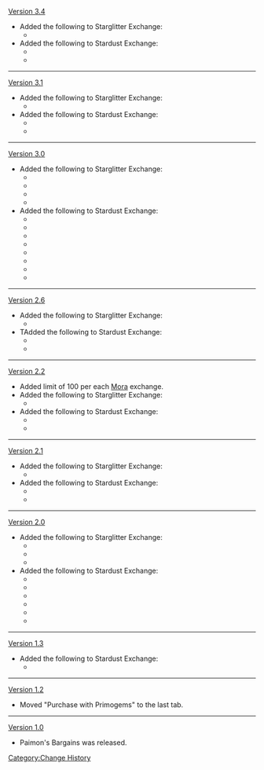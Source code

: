 [[Version 3.4]]
* Added the following to Starglitter Exchange:
** {{Item|Marked Shell|20}}
* Added the following to Stardust Exchange:
** {{Item|Sturdy Shell|20}}
** {{Item|Desiccated Shell|20}}
----
[[Version 3.1]]
* Added the following to Starglitter Exchange:
** {{Item|Radiant Prism|20}}
* Added the following to Stardust Exchange:
** {{Item|Turbid Prism|20}}
** {{Item|Damaged Prism|20}}
----
[[Version 3.0]]
* Added the following to Starglitter Exchange:
** {{Item|Chaos Bolt|20}}
** {{Item|Robust Fungal Nucleus|20}}
** {{Item|Rich Red Brocade|20}}
** {{Item|Crystalline Cyst Dust|20}}
* Added the following to Stardust Exchange:
** {{Item|Chaos Module|20}}
** {{Item|Dormant Fungal Nucleus|20}}
** {{Item|Chaos Storage|20}}
** {{Item|Inactivated Fungal Nucleus|20}}
** {{Item|Luminescent Pollen|20}}
** {{Item|Trimmed Red Silk|20}}
** {{Item|Faded Red Satin|20}}
** {{Item|Fungal Spores|20}}
----
[[Version 2.6]]
* Added the following to Starglitter Exchange:
** {{Item|Deathly Statuette|20}}
* TAdded the following to Stardust Exchange:
** {{Item|Dark Statuette|20}}
** {{Item|Gloomy Statuette|20}}
----
[[Version 2.2]]
* Added limit of 100 per each [[Mora]] exchange.
* Added the following to Starglitter Exchange:
** {{Item|Concealed Talon|20}}
* Added the following to Stardust Exchange:
** {{Item|Concealed Unguis|20}}
** {{Item|Concealed Claw|20}}
----
[[Version 2.1]]
* Added the following to Starglitter Exchange:
** {{Item|Spectral Nucleus|20}}
* Added the following to Stardust Exchange:
** {{Item|Spectral Heart|20}}
** {{Item|Spectral Husk|20}}
----
[[Version 2.0]]
* Added the following to Starglitter Exchange:
** {{Item|Chaos Oculus|20}}
** {{Item|Polarizing Prism|20}}
** {{Item|Famed Handguard|20}}
* Added the following to Stardust Exchange:
** {{Item|Chaos Axis|20}}
** {{Item|Crystal Prism|20}}
** {{Item|Kageuchi Handguard|20}}
** {{Item|Chaos Gear|20}}
** {{Item|Dismal Prism|20}}
** {{Item|Old Handguard|20}}
----
[[Version 1.3]]
* Added the following to Stardust Exchange:
** {{Item|Dust of Azoth|20}}
----
[[Version 1.2]]
* Moved "Purchase with Primogems" to the last tab.
----
[[Version 1.0]]
* Paimon's Bargains was released.
<noinclude>[[Category:Change History]]</noinclude>